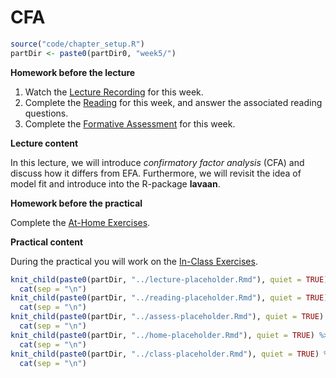 # CFA

```r
source("code/chapter_setup.R")
partDir <- paste0(partDir0, "week5/")
```

**Homework before the lecture**

1. Watch the [Lecture Recording](lecture-4.html) for this week.
1. Complete the [Reading](reading-4.html) for this week, and answer the 
associated reading questions.
1. Complete the [Formative Assessment](formative-assessment-4.html) for this week.

**Lecture content**

In this lecture, we will introduce *confirmatory factor analysis* (CFA) and 
discuss how it differs from EFA. Furthermore, we will revisit the idea of model 
fit and introduce into the R-package **lavaan**. 

**Homework before the practical**

Complete the [At-Home Exercises](at-home-exercises-4.html). 

**Practical content**

During the practical you will work on the [In-Class Exercises](in-class-exercises-4.html).

<!------------------------------------------------------------------------------
```r
knit_child(paste0(partDir, "w3_lecture.Rmd"), quiet = TRUE) %>%
  cat(sep = "\n")
knit_child(paste0(partDir, "w3_reading.Rmd"), quiet = TRUE) %>%
  cat(sep = "\n")
knit_child(paste0(partDir, "w3_assess.Rmd"), quiet = TRUE) %>%
  cat(sep = "\n")
knit_child(paste0(partDir, "w3_home.Rmd"), quiet = TRUE) %>%
  cat(sep = "\n")
knit_child(paste0(partDir, "w3_class.Rmd"), quiet = TRUE) %>%
  cat(sep = "\n")
```
------------------------------------------------------------------------------->
  
```r
knit_child(paste0(partDir, "../lecture-placeholder.Rmd"), quiet = TRUE) %>%
  cat(sep = "\n")
knit_child(paste0(partDir, "../reading-placeholder.Rmd"), quiet = TRUE) %>%
  cat(sep = "\n")
knit_child(paste0(partDir, "../assess-placeholder.Rmd"), quiet = TRUE) %>%
  cat(sep = "\n")
knit_child(paste0(partDir, "../home-placeholder.Rmd"), quiet = TRUE) %>%
  cat(sep = "\n")
knit_child(paste0(partDir, "../class-placeholder.Rmd"), quiet = TRUE) %>%
  cat(sep = "\n")
```
